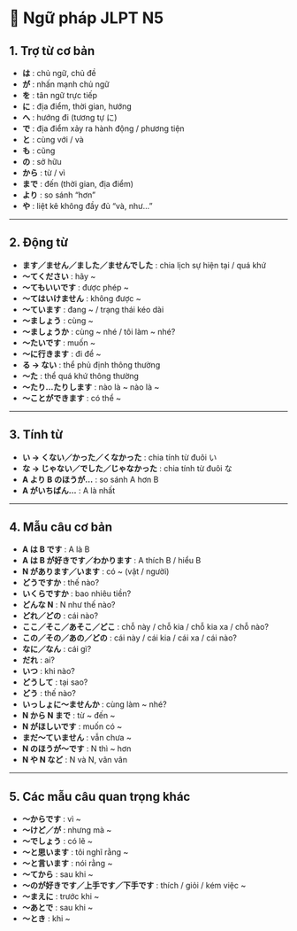 # 📘 Ngữ pháp JLPT N5

## 1. Trợ từ cơ bản
- **は** : chủ ngữ, chủ đề
- **が** : nhấn mạnh chủ ngữ
- **を** : tân ngữ trực tiếp
- **に** : địa điểm, thời gian, hướng
- **へ** : hướng đi (tương tự に)
- **で** : địa điểm xảy ra hành động / phương tiện
- **と** : cùng với / và
- **も** : cũng
- **の** : sở hữu
- **から** : từ / vì
- **まで** : đến (thời gian, địa điểm)
- **より** : so sánh “hơn”
- **や** : liệt kê không đầy đủ “và, như...”

---

## 2. Động từ
- **ます／ません／ました／ませんでした** : chia lịch sự hiện tại / quá khứ
- **～てください** : hãy ~
- **～てもいいです** : được phép ~
- **～てはいけません** : không được ~
- **～ています** : đang ~ / trạng thái kéo dài
- **～ましょう** : cùng ~
- **～ましょうか** : cùng ~ nhé / tôi làm ~ nhé?
- **～たいです** : muốn ~
- **～に行きます** : đi để ~
- **る → ない** : thể phủ định thông thường
- **～た** : thể quá khứ thông thường
- **～たり…たりします** : nào là ~ nào là ~
- **～ことができます** : có thể ~

---

## 3. Tính từ
- **い → くない／かった／くなかった** : chia tính từ đuôi い
- **な → じゃない／でした／じゃなかった** : chia tính từ đuôi な
- **A より B のほうが…** : so sánh A hơn B
- **A がいちばん…** : A là nhất

---

## 4. Mẫu câu cơ bản
- **A は B です** : A là B
- **A は B が好きです／わかります** : A thích B / hiểu B
- **N があります／います** : có ~ (vật / người)
- **どうですか** : thế nào?
- **いくらですか** : bao nhiêu tiền?
- **どんな N** : N như thế nào?
- **どれ／どの** : cái nào?
- **ここ／そこ／あそこ／どこ** : chỗ này / chỗ kia / chỗ kia xa / chỗ nào?
- **この／その／あの／どの** : cái này / cái kia / cái xa / cái nào?
- **なに／なん** : cái gì?
- **だれ** : ai?
- **いつ** : khi nào?
- **どうして** : tại sao?
- **どう** : thế nào?
- **いっしょに～ませんか** : cùng làm ~ nhé?
- **N から N まで** : từ ~ đến ~
- **N がほしいです** : muốn có ~
- **まだ～ていません** : vẫn chưa ~
- **N のほうが～です** : N thì ~ hơn
- **N や N など** : N và N, vân vân

---

## 5. Các mẫu câu quan trọng khác
- **～からです** : vì ~
- **～けど／が** : nhưng mà ~
- **～でしょう** : có lẽ ~
- **～と思います** : tôi nghĩ rằng ~
- **～と言います** : nói rằng ~
- **～てから** : sau khi ~
- **～のが好きです／上手です／下手です** : thích / giỏi / kém việc ~
- **～まえに** : trước khi ~
- **～あとで** : sau khi ~
- **～とき** : khi ~
